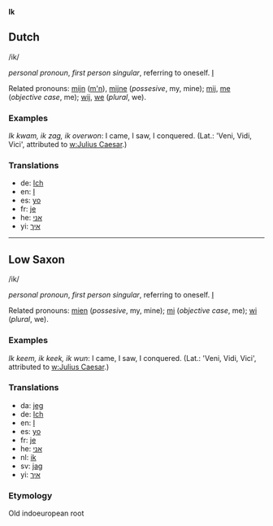 '''Ik'''

== Dutch ==

/ik/

''personal pronoun'', ''first person singular'', referring to oneself. [[I]]

Related pronouns: [[mijn]] ([[m'n]]), [[mijne]] (''possesive'', my, mine); [[mij]], [[me]] (''objective case'', me); [[wij]], [[we]] (''plural'', we).

=== Examples ===

''Ik kwam, ik zag, ik overwon'': I came, I saw, I conquered. (Lat.: 'Veni, Vidi, Vici', attributed to [[w:Julius Caesar]].)


=== Translations ===

* de: [[Ich]]
* en: [[I]]
* es: [[yo]]
* fr: [[je]]
* he: [[אני]]
* yi: [[איך]]
----
== Low Saxon ==

/ik/

''personal pronoun'', ''first person singular'', referring to oneself. [[I]]

Related pronouns: [[mien (pd)|mien]] (''possesive'', my, mine); [[mi (pd)|mi]] (''objective case'', me); [[wi (pd)|wi]] (''plural'', we).

=== Examples ===

''Ik keem, ik keek, ik wun'': I came, I saw, I conquered. (Lat.: 'Veni, Vidi, Vici', attributed to [[w:Julius Caesar]].)


=== Translations ===

* da: [[jeg]]
* de: [[Ich]]
* en: [[I]]
* es: [[yo]]
* fr: [[je]]
* he: [[אני]]
* nl: [[ik]]
* sv: [[jag]]
* yi: [[איך]]

=== Etymology ===
Old indoeuropean root
